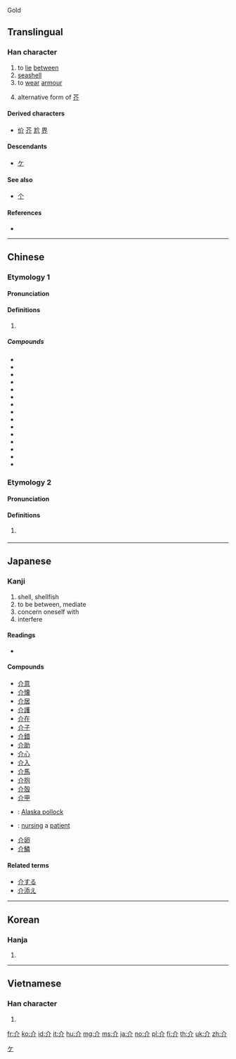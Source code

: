 Gold

==Translingual==
{{Han etyl}}
{{stroke order|type=bw}}
{{stroke order|type=animate}}

===Han character===
{{Han char|rn=9|rad=人|as=02|sn=4|four=80220|canj=OLL|ids=⿱人⿰丿丨}}

# to [[lie]] [[between]]
# [[seashell]]
# to [[wear]] [[armour]]
# {{label|mul|literary}} alternative form of [[芥]]

====Derived characters====
* [[价]] [[芥]] [[尬]] [[界]]

====Descendants====
* [[ケ]]

====See also====
* [[个]] <!-- graphically similar -->

====References====
* {{Han ref|kx=0091.190|dkj=00359|dj=0194.040|hdz=10103.090|uh=4ECB|ud=20171|bh=A4B6|bd=42166}}

<!--*# [[forerunner]], [[herald]], [[harbinger]]-->

[[Category:Han characters from which katakana were derived|ケ]]

----

==Chinese==
{{zh-forms}}

===Etymology 1===

====Pronunciation====
{{zh-pron
|m=jiè
|c=gaai3
|mn=kài
|mc=y
|oc=y
|ma=
|cat=n,v
}}

====Definitions====
{{zh-hanzi}}

# {{rfdef|lang=zh}}

=====Compounds=====
* {{zh-l|介詞}}
* {{zh-l|介乎}}
* {{zh-l|介懷}}
* {{zh-l|介殼}}
* {{zh-l|介然}}
* {{zh-l|介入}}
* {{zh-l|介紹}}
* {{zh-l|介紹人}}
* {{zh-l|介紹信}}
* {{zh-l|介意}}
* {{zh-l|介音}}
* {{zh-l|介於}}
* {{zh-l|介質}}
* {{zh-l|介子}}
* {{zh-l|紹介}}

===Etymology 2===

====Pronunciation====
{{zh-pron
|m=
|c=gai1
|mn=
|mc=
|oc=
|ma=
|cat=n
}}

====Definitions====
# {{label|zh|Hong Kong}} {{non-gloss definition|Informal shorthand for {{zh-l|雞}}.}}

----

==Japanese==

===Kanji===
{{ja-kanji|grade=c|rs=人02}}

# shell, shellfish
# to be between, mediate
# concern oneself with
# interfere

====Readings====
* {{ja-readings|goon=[[け]] (ke)|kanon=[[かい]] (kai)|kun=[[たすける]] (tasukeru), [[すけ]] (suke)}}

====Compounds====
{{der-top|Compounds}}
* [[介意]]
* [[介懐]]
* [[介居]]
* [[介護]]
* [[介在]]
* [[介子]]
* [[介錯]]
* [[介助]]
* [[介心]]
* [[介入]]
* [[介馬]]
* [[介抱]]
* [[介殻]]
* [[介甲]]
* {{ja-r|介党鱈|すけとうだら}}: [[Alaska pollock]]
* {{ja-r|介病|かいびょう}}: [[nursing]] a [[patient]]
* [[介卵]]
* [[介鱗]]
{{der-bottom}}

====Related terms====
* [[介する]]
* [[介添え]]

----

==Korean==

===Hanja===
{{ko-hanja|hangeul=개|rv=gae|mr=kae|y=kay}}

# {{defn|lang=ko|sort=人02}}

----

==Vietnamese==

===Han character===
{{vi-hantu|giới, lương|rs=人02}}

# {{defn|lang=vi|sort=人02}}

[[fr:介]]
[[ko:介]]
[[id:介]]
[[it:介]]
[[hu:介]]
[[mg:介]]
[[ms:介]]
[[ja:介]]
[[no:介]]
[[pl:介]]
[[fi:介]]
[[th:介]]
[[uk:介]]
[[zh:介]]